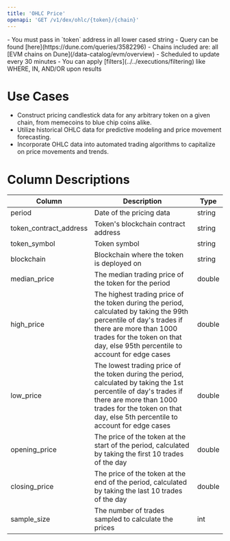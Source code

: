 ```yaml
---
title: 'OHLC Price'
openapi: 'GET /v1/dex/ohlc/{token}/{chain}'
---
```


<Note>
- You must pass in `token` address in all lower cased string
- Query can be found [here](https://dune.com/queries/3582296)
- Chains included are: all [EVM chains on Dune](/data-catalog/evm/overview)
- Scheduled to update every 30 minutes
- You can apply [filters](../../executions/filtering) like WHERE, IN, AND/OR upon results
</Note>

# Use Cases 

- Construct pricing candlestick data for any arbitrary token on a given chain, from memecoins to blue chip coins alike.
- Utilize historical OHLC data for predictive modeling and price movement forecasting.
- Incorporate OHLC data into automated trading algorithms to capitalize on price movements and trends.

# Column Descriptions

| Column                | Description                                               | Type         |
|-----------------------|-----------------------------------------------------------|--------------|
| period                | Date of the pricing data  | string    |
| token_contract_address| Token's blockchain contract address         | string    |
| token_symbol          | Token symbol               | string      |
| blockchain            | Blockchain where the token is deployed on      | string      |
| median_price          | The median trading price of the token for the period      | double       |
| high_price            | The highest trading price of the token during the period, calculated by taking the 99th percentile of day's trades if there are more than 1000 trades for the token on that day, else 95th percentile to account for edge cases  | double       |
| low_price             | The lowest trading price of the token during the period, calculated by taking the 1st percentile of day's trades if there are more than 1000 trades for the token on that day, else 5th percentile to account for edge cases  | double       |
| opening_price         | The price of the token at the start of the period, calculated by taking the first 10 trades of the day       | double       |
| closing_price         | The price of the token at the end of the period, calculated by taking the last 10 trades of the day          | double       |
| sample_size           | The number of trades sampled to calculate the prices      | int       |


